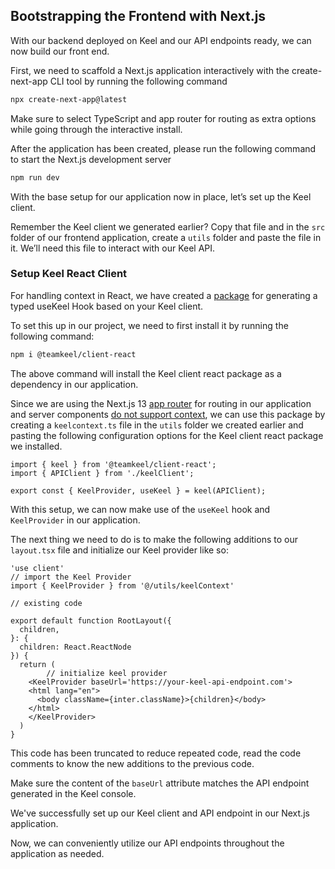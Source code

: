 
## Bootstrapping the Frontend with Next.js

With our backend deployed on Keel and our API endpoints ready, we can now build our front end.

First, we need to scaffold a Next.js application interactively with the create-next-app CLI tool by running the following command

```bash
npx create-next-app@latest
```

<Callout type="info" emoji="💡">
 Make sure to select TypeScript and app router for routing as extra options while going through the interactive install.
</Callout>

After the application has been created, please run the following command to start the Next.js development server

```bash
npm run dev
```

With the base setup for our application now in place, let’s set up the Keel client.

Remember the Keel client we generated earlier? Copy that file and in the `src` folder of our frontend application, create a `utils` folder and paste the file in it. We’ll need this file to interact with our Keel API.

### Setup Keel React Client

For handling context in React, we have created a [package](https://www.npmjs.com/package/@teamkeel/client-react) for generating a typed useKeel Hook based on your Keel client.

To set this up in our project, we need to first install it by running the following command:

```bash
npm i @teamkeel/client-react
```

The above command will install the Keel client react package as a dependency in our application.

Since we are using the Next.js 13 [app router](https://nextjs.org/docs/app/building-your-application/routing#the-app-router) for routing in our application and server components [do not support context](https://nextjs.org/docs/app/building-your-application/rendering/composition-patterns#using-context-providers), we can use this package by creating a `keelcontext.ts` file in the `utils` folder we created earlier and pasting the following configuration options for the Keel client react package we installed.

```tsx
import { keel } from '@teamkeel/client-react';
import { APIClient } from './keelClient';

export const { KeelProvider, useKeel } = keel(APIClient);
```

With this setup, we can now make use of the `useKeel` hook and `KeelProvider` in our application.

The next thing we need to do is to make the following additions to our `layout.tsx` file and initialize our Keel provider like so:

```tsx
'use client'
// import the Keel Provider
import { KeelProvider } from '@/utils/keelContext'

// existing code

export default function RootLayout({
  children,
}: {
  children: React.ReactNode
}) {
  return (
		// initialize keel provider
    <KeelProvider baseUrl='https://your-keel-api-endpoint.com'>
    <html lang="en">
      <body className={inter.className}>{children}</body>
    </html>
    </KeelProvider>
  )
}
```

<Callout type="info" emoji="💡">
 This code has been truncated to reduce repeated code, read the code comments to know the new additions to the previous code.
</Callout>

Make sure the content of the `baseUrl` attribute matches the API endpoint generated in the Keel console.

We've successfully set up our Keel client and API endpoint in our Next.js application.

Now, we can conveniently utilize our API endpoints throughout the application as needed.
